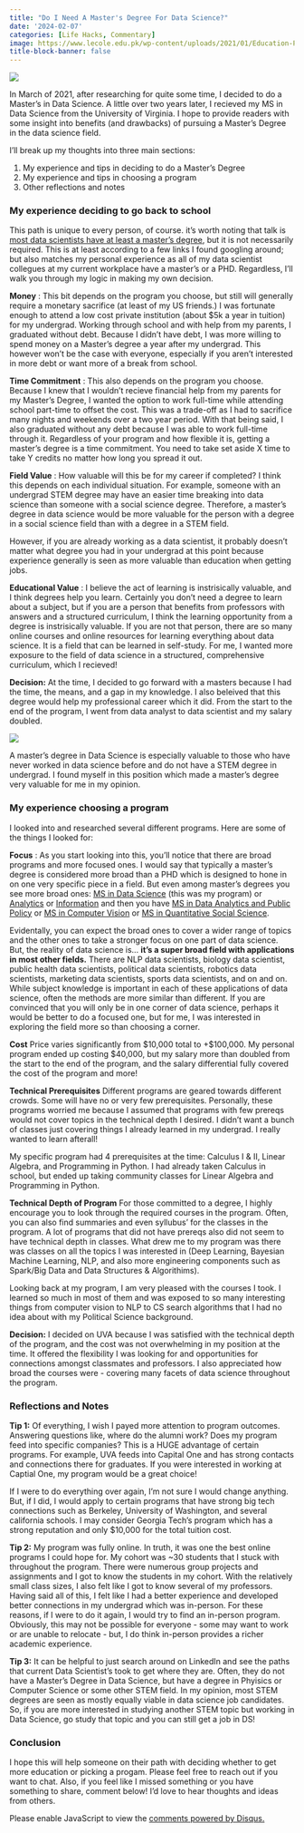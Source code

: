 ```yaml
---
title: "Do I Need A Master's Degree For Data Science?"
date: '2024-02-07'
categories: [Life Hacks, Commentary]
image: https://www.lecole.edu.pk/wp-content/uploads/2021/01/Education-Pic.jpg
title-block-banner: false
---
```


![](https://www.lecole.edu.pk/wp-content/uploads/2021/01/Education-Pic.jpg){fig-align="center"}

In March of 2021, after researching for quite some time, I decided to do a Master's in Data Science. A little over two years later, I recieved my MS in Data Science from the University of Virginia. I hope to provide readers with some insight into benefits (and drawbacks) of pursuing a Master's Degree in the data science field.

I'll break up my thoughts into three main sections:

1. My experience and tips in deciding to do a Master's Degree  
2. My experience and tips in choosing a program  
3. Other reflections and notes  

### My experience deciding to go back to school

This path is unique to every person, of course. it's worth noting that talk is [most data scientists have at least a master's degree](https://www.zippia.com/data-scientist-jobs/education/?src=chatbot_popout_displayed), but it is not necessarily required. This is at least according to a few links I found googling around; but also matches my personal experience as all of my data scientist collegues at my current workplace have a master's or a PHD. Regardless, I'll walk you through my logic in making my own decision.

**Money** : This bit depends on the program you choose, but still will generally require a monetary sacrifice (at least of my US friends.) I was fortunate enough to attend a low cost private institution (about $5k a year in tuition) for my undergrad. Working through school and with help from my parents, I graduated without debt. Because I didn't have debt, I was more willing to spend money on a Master's degree a year after my undergrad. This however won't be the case with everyone, especially if you aren't interested in more debt or want more of a break from school. 

**Time Commitment** : This also depends on the program you choose. Because I knew that I wouldn't recieve financial help from my parents for my Master's Degree, I wanted the option to work full-time while attending school part-time to offset the cost. This was a trade-off as I had to sacrifice many nights and weekends over a two year period. With that being said, I also graduated without any debt because I was able to work full-time through it. Regardless of your program and how flexible it is, getting a master's degree is a time commitment. You need to take set aside X time to take Y credits no matter how long you spread it out.

**Field Value** : How valuable will this be for my career if completed? I think this depends on each individual situation. For example, someone with an undergrad STEM degree may have an easier time breaking into data science than someone with a social science degree. Therefore, a master's degree in data science would be more valuable for the person with a degree in a social science field than with a degree in a STEM field. 

However, if you are already working as a data scientist, it probably doesn't matter what degree you had in your undergrad at this point because experience generally is seen as more valuable than education when getting jobs. 

**Educational Value** : I believe the act of learning is instrisically valuable, and I think degrees help you learn. Certainly you don't need a degree to learn about a subject, but if you are a person that benefits from professors with answers and a structured curriculum, I think the learning opportunity from a degree is instrisically valuable. If you are not that person, there are so many online courses and online resources for learning everything about data science. It is a field that can be learned in self-study. For me, I wanted more exposure to the field of data science in a structured, comprehensive curriculum, which I recieved!

**Decision:** At the time, I decided to go forward with a masters because I had the time, the means, and a gap in my knowledge. I also beleived that this degree would help my professional career which it did. From the start to the end of the program, I went from data analyst to data scientist and my salary doubled.

![](./tile.png){fig-align="center"}

:::{.callout-tip}
A master's degree in Data Science is especially valuable to those who have never worked in data science before and do not have a STEM degree in undergrad. I found myself in this position which made a master's degree very valuable for me in my opinion.
:::

### My experience choosing a program

I looked into and researched several different programs. Here are some of the things I looked for:

**Focus** : As you start looking into this, you'll notice that there are broad programs and more focused ones. I would say that typically a master's degree is considered more broad than a PHD which is designed to hone in on one very specific piece in a field. But even among master's degrees you see more broad ones: [MS in Data Science](https://datascience.virginia.edu/degrees/msds-residential) (this was my program) or [Analytics](https://pe.gatech.edu/degrees/analytics) or [Information](https://www.ischool.berkeley.edu/programs/mids) and then you have [MS in Data Analytics and Public Policy](https://advanced.jhu.edu/academics/graduate/ms-data-analytics-policy/) or [MS in Computer Vision ](https://www.ri.cmu.edu/education/academic-programs/master-of-science-computer-vision/) or [MS in Quantitative Social Science](https://www.gsas.columbia.edu/content/quantitative-methods-social-sciences). 

Evidentally, you can expect the broad ones to cover a wider range of topics and the other ones to take a stronger focus on one part of data science. But, the reality of data science is... **it's a super broad field with applications in most other fields.** There are NLP data scientists, biology data scientist, public health data scientists, political data scientists, robotics data scientists, marketing data scientists, sports data scientists, and on and on. While subject knowledge is important in each of these applications of data science, often the methods are more similar than different. If you are convinced that you will only be in one corner of data science, perhaps it would be better to do a focused one, but for me, I was interested in exploring the field more so than choosing a corner.

**Cost** Price varies significantly from $10,000 total to +$100,000. My personal program ended up costing $40,000, but my salary more than doubled from the start to the end of the program, and the salary differential fully covered the cost of the program and more!

**Technical Prerequisites** Different programs are geared towards different crowds. Some will have no or very few prerequisites. Personally, these programs worried me because I assumed that programs with few prereqs would not cover topics in the technical depth I desired. I didn't want a bunch of classes just covering things I already learned in my undergrad. I really wanted to learn afterall! 

My specific program had 4 prerequisites at the time: Calculus I & II, Linear Algebra, and Programming in Python. I had already taken Calculus in school, but ended up taking community classes for Linear Algebra and Programming in Python.

**Technical Depth of Program** For those committed to a degree, I highly encourage you to look through the required courses in the program. Often, you can also find summaries and even syllubus' for the classes in the program. A lot of programs that did not have prereqs also did not seem to have technical depth in classes. What drew me to my program was there was classes on all the topics I was interested in (Deep Learning, Bayesian Machine Learning, NLP, and also more engineering components such as Spark/Big Data and Data Structures & Algorithims).

Looking back at my program, I am very pleased with the courses I took. I learned so much in most of them and was exposed to so many interesting things from computer vision to NLP to CS search algorithms that I had no idea about with my Political Science background. 

**Decision:** I decided on UVA because I was satisfied with the technical depth of the program, and the cost was not overwhelming in my position at the time. It offered the flexibility I was looking for and opportunities for connections amongst classmates and professors. I also appreciated how broad the courses were - covering many facets of data science throughout the program.

### Reflections and Notes

**Tip 1:** Of everything, I wish I payed more attention to program outcomes. Answering questions like, where do the alumni work? Does my program feed into specific companies? This is a HUGE advantage of certain programs. For example, UVA feeds into Capital One and has strong contacts and connections there for graduates. If you were interested in working at Captial One, my program would be a great choice!

If I were to do everything over again, I'm not sure I would change anything. But, if I did, I would apply to certain programs that have strong big tech connections such as Berkeley, University of Washington, and several california schools. I may consider Georgia Tech's program which has a strong reputation and only $10,000 for the total tuition cost.

**Tip 2:** My program was fully online. In truth, it was one the best online programs I could hope for. My cohort was ~30 students that I stuck with throughout the program. There were numerous group projects and assignments and I got to know the students in my cohort. With the relatively small class sizes, I also felt like I got to know several of my professors. Having said all of this, I felt like I had a better experience and developed better connections in my undergrad which was in-person. For these reasons, if I were to do it again, I would try to find an in-person program. Obviously, this may not be possible for everyone - some may want to work or are unable to relocate - but, I do think in-person provides a richer academic experience.

**Tip 3:** It can be helpful to just search around on LinkedIn and see the paths that current Data Scientist's took to get where they are. Often, they do not have a Master's Degree in Data Science, but have a degree in Phyisics or Computer Science or some other STEM field. In my opinion, most STEM degrees are seen as mostly equally viable in data science job candidates. So, if you are more interested in studying another STEM topic but working in Data Science, go study that topic and you can still get a job in DS!

### Conclusion

I hope this will help someone on their path with deciding whether to get more education or picking a progam. Please feel free to reach out if you want to chat. Also, if you feel like I missed something or you have something to share, comment below! I'd love to hear thoughts and ideas from others.


<div id="disqus_thread"></div>
<script>
    /**
    *  RECOMMENDED CONFIGURATION VARIABLES: EDIT AND UNCOMMENT THE SECTION BELOW TO INSERT DYNAMIC VALUES FROM YOUR PLATFORM OR CMS.
    *  LEARN WHY DEFINING THESE VARIABLES IS IMPORTANT: https://disqus.com/admin/universalcode/#configuration-variables    */
    var disqus_config = function () {
    this.page.url = 'https://alexbass.me/posts/masters_degree/';  // Replace PAGE_URL with your page's canonical URL variable
    this.page.identifier = 'masters_degree'; // Replace PAGE_IDENTIFIER with your page's unique identifier variable
    };
    (function() { // DON'T EDIT BELOW THIS LINE
    var d = document, s = d.createElement('script');
    s.src = 'https://alexbassc.disqus.com/embed.js';
    s.setAttribute('data-timestamp', +new Date());
    (d.head || d.body).appendChild(s);
    })();
</script>
<noscript>Please enable JavaScript to view the <a href="https://disqus.com/?ref_noscript">comments powered by Disqus.</a></noscript>

<script id="dsq-count-scr" src="//alexbassc.disqus.com/count.js" async></script>